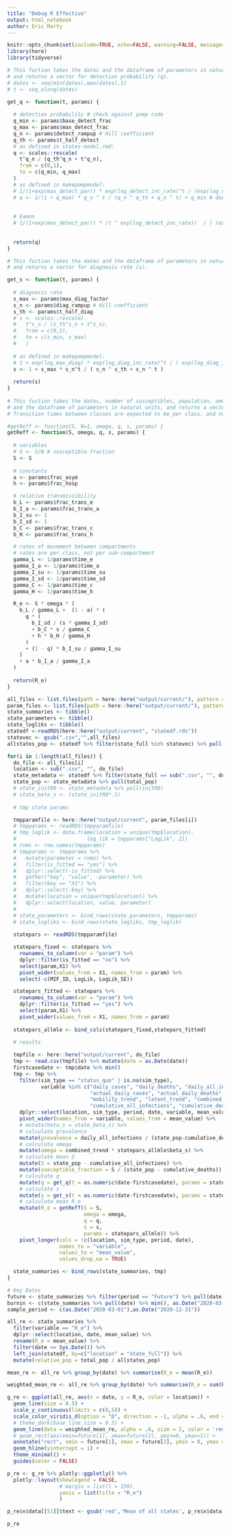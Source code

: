 ```yaml
---
title: "Debug R Effective"
output: html_notebook
author: Eric Marty
---
```

  
```r
knitr::opts_chunk$set(include=TRUE, echo=FALSE, warning=FALSE, message=FALSE, out.width = "100%")
library(here)
library(tidyverse)
```

```r
# This fuction takes the dates and the dataframe of parameters in natural units, 
# and returns a vector for detection probability (q).
# dates <- seq(min(dates),max(dates),1)
# t <- seq_along(dates)

get_q <- function(t, params) {
  
  # detection probability # check against pomp code
  q_min <- params$base_detect_frac
  q_max <- params$max_detect_frac
  q_n <- params$detect_rampup # Hill coefficient
  q_th <- params$t_half_detect 
  # as defined in states-model.rmd:
  q <- scales::rescale(
    t^q_n / (q_th^q_n + t^q_n), 
    from = c(0,1), 
    to = c(q_min, q_max)
  )
  # as defined in makepompmodel:
  # 1/(1+exp(max_detect_par)) * exp(log_detect_inc_rate)^t / (exp(log_detect_inc_rate)^exp(log_half_detect) + exp(log_detect_inc_rate)^t) + base_detect_frac
  # q <- 1/(1 + q_max) * q_n ^ t / (q_n ^ q_th + q_n ^ t) + q_min # does not jive with q caluclation above
  
  
  # Eamon
  # 1/(1+exp(max_detect_par)) * (t ^ exp(log_detect_inc_rate))  / ( (exp(log_half_detect) ^ exp(log_detect_inc_rate)) + (t ^ exp(log_detect_inc_rate))) + exp(base_detect_frac)
  
  
  return(q)
}

# This fuction takes the dates and the dataframe of parameters in natural units, 
# and returns a vector for diagnosis rate (s).

get_s <- function(t, params) {
  
  # diagnosis rate 
  s_max <- params$max_diag_factor
  s_n <- params$diag_rampup # Hill coefficient
  s_th <- params$t_half_diag 
  # s <- scales::rescale(
  #   t^s_n / (s_th^s_n + t^s_n),
  #   from = c(0,1),
  #   to = c(s_min, s_max)
  #   )
  
  # as defined in makepompmodel:
  # 1 + exp(log_max_diag) * exp(log_diag_inc_rate)^t / ( exp(log_diag_inc_rate)^exp(log_half_diag) +   exp(log_diag_inc_rate)^t)
  s <- 1 + s_max * s_n^t / ( s_n ^ s_th + s_n ^ t )
  
  return(s)
}
  
# This fuction takes the dates, number of susceptibles, population, omega, 
# and the dataframe of parameters in natural units, and returns a vector for R effective.
# Transition times between classes are expected to be per class, and not per sub-compartment.

#getReff <- function(S, N=1, omega, q, s, params) {
getReff <- function(S, omega, q, s, params) {
  
  # variables
  # S <- S/N # susceptible fraction
  S <- S
  
  # constants
  a <- params$frac_asym
  h <- params$frac_hosp

  # relative transmissibility
  b_L <- params$frac_trans_e
  b_I_a <- params$frac_trans_a
  b_I_su <- 1
  b_I_sd <- 1
  b_C <- params$frac_trans_c
  b_H <- params$frac_trans_h

  # rates of movement between compartments
  # rates are per class, not per sub-compartment
  gamma_L <- 1/params$time_e
  gamma_I_a <- 1/params$time_a
  gamma_I_su <- 1/params$time_su
  gamma_I_sd <- 1/params$time_sd
  gamma_C <- 1/params$time_c
  gamma_H <- 1/params$time_h

  R_e <- S * omega * (
    b_L / gamma_L +  (1 - a) * (
      q * ( 
        b_I_sd / (s * gamma_I_sd) 
        + b_C * s / gamma_C 
        + h * b_H / gamma_H 
      )
      + (1 - q) * b_I_su / gamma_I_su
    ) 
    + a * b_I_a / gamma_I_a 
  )
  
  return(R_e)
}
```

```r
all_files <- list.files(path = here::here("output/current/"), pattern = ".csv")
param_files <- list.files(path = here::here("output/current/"), pattern = "params-natural.rds")
state_summaries <- tibble()
state_parameters <- tibble()
state_logliks <- tibble()
statedf <-readRDS(here::here("output/current", "statedf.rds"))
statevec <- gsub(".csv","",all_files)
allstates_pop <- statedf %>% filter(state_full %in% statevec) %>% pull(total_pop) %>% sum()

for(i in 1:length(all_files)) {
  do_file <- all_files[i]
  location <- sub(".csv", "", do_file)
  state_metadata <- statedf %>% filter(state_full == sub(".csv", "", do_file))
  state_pop <- state_metadata %>% pull(total_pop)
  # state_initR0 <- state_metadata %>% pull(initR0)
  # state_beta_s <- (state_initR0*.1)
  
  # tmp state params

  tmpparamfile <- here::here("output/current", param_files[i])
  # tmpparams <- readRDS(tmpparamfile)
  # tmp_loglik <- data.frame(location = unique(tmp$location),
  #                       log_lik = tmpparams["LogLik", 2])
  # rnms <- row.names(tmpparams)
  # tmpparams <- tmpparams %>%
  #   mutate(parameter = rnms) %>%
  #   filter(is_fitted == "yes") %>%
  #   dplyr::select(-is_fitted) %>%
  #   gather("key", "value", -parameter) %>%
  #   filter(key == "X1") %>%
  #   dplyr::select(-key) %>%
  #   mutate(location = unique(tmp$location)) %>%
  #   dplyr::select(location, value, parameter)
  # 
  # state_parameters <- bind_rows(state_parameters, tmpparams)
  # state_logliks <- bind_rows(state_logliks, tmp_loglik)
  
  statepars <- readRDS(tmpparamfile) 

  statepars_fixed <- statepars %>% 
    rownames_to_column(var = "param") %>% 
    dplyr::filter(is_fitted == "no") %>% 
    select(param,X1) %>% 
    pivot_wider(values_from = X1, names_from = param) %>% 
    select(-c(MIF_ID, LogLik, LogLik_SE))

  statepars_fitted <- statepars %>% 
    rownames_to_column(var = "param") %>% 
    dplyr::filter(is_fitted == "yes") %>% 
    select(param,X1) %>% 
    pivot_wider(values_from = X1, names_from = param)
  
  statepars_allmle <- bind_cols(statepars_fixed,statepars_fitted)
  
  # results

  tmpfile <- here::here("output/current", do_file)
  tmp <- read.csv(tmpfile) %>% mutate(date = as.Date(date))
  firstcasedate <- tmp$date %>% min()
  tmp <- tmp %>%
    filter(sim_type == "status_quo" | is.na(sim_type),
           variable %in% c("daily_cases", "daily_deaths", "daily_all_infections", 
                           "actual_daily_cases", "actual_daily_deaths",
                           "mobility_trend", "latent_trend", "combined_trend",
                           "cumulative_all_infections", "cumulative_deaths")) %>%
    dplyr::select(location, sim_type, period, date, variable, mean_value) %>% 
    pivot_wider(names_from = variable, values_from = mean_value) %>%
    # mutate(beta_s = state_beta_s) %>% 
    # calculate prevalence
    mutate(prevalence = daily_all_infections / (state_pop-cumulative_deaths)) %>% 
    # calculate omega
    mutate(omega = combined_trend * statepars_allmle$beta_s) %>% 
    # calculate mean S
    mutate(S = state_pop - cumulative_all_infections) %>% 
    mutate(susceptible_fraction = S / (state_pop - cumulative_deaths)) %>% 
    # calculate q
    mutate(q = get_q(t = as.numeric(date-firstcasedate), params = statepars_allmle)) %>%
    # calculate s
    mutate(s = get_s(t = as.numeric(date-firstcasedate), params = statepars_allmle)) %>%
    # calculate mean R_e
    mutate(R_e = getReff(S = S, 
                         omega = omega,
                         q = q,
                         s = s,
                         params = statepars_allmle)) %>%
    pivot_longer(cols = !c(location, sim_type, period, date), 
                 names_to = "variable", 
                 values_to = "mean_value",
                 values_drop_na = TRUE)

  state_summaries <- bind_rows(state_summaries, tmp)
}

# Key Dates
future <- state_summaries %>% filter(period == "Future") %>% pull(date) %>% range()
burnin <- c(state_summaries %>% pull(date) %>% min(), as.Date("2020-03-01"))
sample_period <- c(as.Date("2020-03-01"),as.Date("2020-12-31"))

```



```r
all_re <- state_summaries %>%
  filter(variable == "R_e") %>%
  dplyr::select(location, date, mean_value) %>%
  rename(R_e = mean_value) %>% 
  filter(date <= Sys.Date()) %>% 
  left_join(statedf, by=c("location" = "state_full")) %>% 
  mutate(relative_pop = total_pop / allstates_pop)

mean_re <- all_re %>% group_by(date) %>% summarise(R_e = mean(R_e))

weighted_mean_re <- all_re %>% group_by(date) %>% summarise(R_e = sum(R_e*relative_pop))

g_re <- ggplot(all_re, aes(x = date, y = R_e, color = location)) +
  geom_line(size = 0.5) +
  scale_y_continuous(limits = c(0,5)) +
  scale_color_viridis_d(option = "D", direction = -1, alpha = .6, end = .75) +
  # theme_dark(base_line_size = 0.5) +
  geom_line(data = weighted_mean_re, alpha = .6, size = 2, color = 'red') +
  # geom_rect(aes(xmin=future[1], xmax=future[2], ymin=0, ymax=1)) +
  annotate("rect", xmin = future[1], xmax = future[2], ymin = 0, ymax = 5, alpha = .2) +
  geom_hline(yintercept = 1) +
  theme_minimal() +
  guides(color = FALSE)

p_re <- g_re %>% plotly::ggplotly() %>% 
  plotly::layout(showlegend = FALSE,
                 # margin = list(l = 150),
                 yaxis = list(title = "R_e")
                 )

p_re$x$data[[51]]$text <- gsub('red','Mean of all states', p_re$x$data[[51]]$text)

p_re
```
